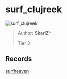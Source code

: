 
# surf_clujreek

![surf_clujreek](https://raw.githubusercontent.com/Sayt123/SurfMapPics/Maps-and-bonuses/csgo/surf_clujreek.jpg)

> Author: **SkariZ^**
>
> Tier 3

## Records

[surfheaven](https://surfheaven.eu/map/surf_clujreek)
